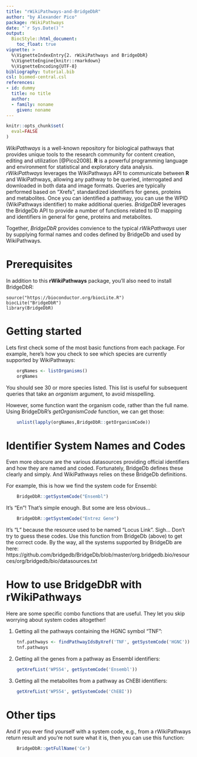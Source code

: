 ```yaml
---
title: "rWikiPathways-and-BridgeDbR"
author: "by Alexander Pico"
package: rWikiPathways
date: "`r Sys.Date()`"
output: 
  BiocStyle::html_document:
    toc_float: true
vignette: >
  %\VignetteIndexEntry{2. rWikiPathways and BridgeDbR}
  %\VignetteEngine{knitr::rmarkdown}
  %\VignetteEncoding{UTF-8}
bibliography: tutorial.bib
csl: biomed-central.csl
references:
- id: dummy
  title: no title
  author:
  - family: noname
    given: noname
---
```

```r
knitr::opts_chunk$set(
  eval=FALSE
)
```

*WikiPathways* is a well-known repository for biological pathways that provides unique
tools to the research community for content creation, editing and utilization [@Pico2008].
**R** is a powerful programming language and environment for statistical and exploratory data analysis.
*rWikiPathways* leverages the WikiPathways API to communicate between **R** and WikiPathways, allowing any pathway to be queried, interrogated and downloaded in both data and image formats. Queries are typically performed based on "Xrefs", standardized identifiers for genes, proteins and metabolites. Once you can identified a pathway, you can use the WPID (WikiPathways identifier) to
make additional queries.
*BridgeDbR* leverages the BridgeDb API to provide a number of functions related to 
ID mapping and identifiers in general for gene, proteins and metabolites.

Together, *BridgeDbR* provides convience to the typical *rWikPathways* user by supplying
formal names and codes defined by BridgeDb and used by WikiPathways.

# Prerequisites

In addition to this **rWikiPathways** package, you'll also need to install BridgeDbR:

```
source("https://bioconductor.org/biocLite.R")
biocLite("BridgeDbR")
library(BridgeDbR)
```

# Getting started
Lets first check some of the most basic functions from each package. For example, 
here's how you check to see which species are currently supported by WikiPathways:

```r
    orgNames <- listOrganisms()
    orgNames
```

You should see 30 or more species listed. This list is useful for subsequent queries
that take an *organism* argument, to avoid misspelling.  

However, some function want the organism code, rather than the full name. Using 
BridgeDbR's *getOrganismCode* function, we can get those:
```r
    unlist(lapply(orgNames,BridgeDbR::getOrganismCode))
```

# Identifier System Names and Codes
Even more obscure are the various datasources providing official identifiers and
how they are named and coded. Fortunately, BridgeDb defines these clearly and simply.
And WikiPathways relies on these BridgeDb definitions. 

For example, this is how we find the system code for Ensembl:
```r
    BridgeDbR::getSystemCode("Ensembl")
```

It's "En"! That's simple enough. But some are less obvious...
```r
    BridgeDbR::getSystemCode("Entrez Gene")
```

It's "L" because the resource used to be named "Locus Link". Sigh... Don't try 
to guess these codes. Use this function from BridgeDb (above) to get the correct
code. By the way, all the systems supported by BridgeDb are here:
https://github.com/bridgedb/BridgeDb/blob/master/org.bridgedb.bio/resources/org/bridgedb/bio/datasources.txt

# How to use BridgeDbR with rWikiPathways
Here are some specific combo functions that are useful. They let you skip worrying
about system codes altogether!

1. Getting all the pathways containing the HGNC symbol "TNF":

```r
    tnf.pathways <- findPathwayIdsByXref('TNF', getSystemCode('HGNC'))
    tnf.pathways
```

2. Getting all the genes from a pathway as Ensembl identifiers:
```r
    getXrefList('WP554', getSystemCode('Ensembl'))
```

3. Getting all the metabolites from a pathway as ChEBI identifiers:
```r
    getXrefList('WP554', getSystemCode('ChEBI'))
```

# Other tips

And if you ever find yourself with a system code, e.g., from a rWikiPathways return
result and you're not sure what it is, then you can use this function:

```r
    BridgeDbR::getFullName('Ce')
```